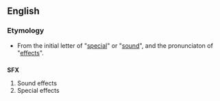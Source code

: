 ==English==

===Etymology===
*From the initial letter of "[[special]]" or "[[sound]]", and the pronunciaton of "[[effect]]s".

==={{initialism}}===
'''SFX'''

#Sound effects
#Special effects